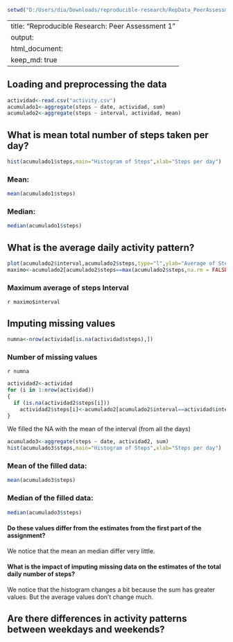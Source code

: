 ```r
setwd("D:/Users/dia/Downloads/reproducible-research/RepData_PeerAssessment1")
```

---
title: "Reproducible Research: Peer Assessment 1"
output: 
  html_document:
    keep_md: true
---

## Loading and preprocessing the data
```r
actividad<-read.csv("activity.csv")
acumulado1<-aggregate(steps ~ date, actividad, sum)
acumulado2<-aggregate(steps ~ interval, actividad, mean)
```

## What is mean total number of steps taken per day?

```r
hist(acumulado1$steps,main="Histogram of Steps",xlab="Steps per day")
```

### Mean: 
```r
mean(acumulado1$steps)
```

### Median:
```r
median(acumulado1$steps)
```

## What is the average daily activity pattern?

```r
plot(acumulado2$interval,acumulado2$steps,type="l",ylab="Average of Steps",xlab="5 min Intervals of the Day",main="Time Series")
maximo<-acumulado2[acumulado2$steps==max(acumulado2$steps,na.rm = FALSE),]
```

### Maximum average of steps Interval
`r maximo$interval`

## Imputing missing values

```r
numna<-nrow(actividad[is.na(actividad$steps),])
```

### Number of missing values
`r numna`

```r
actividad2<-actividad
for (i in 1:nrow(actividad))
{
  if (is.na(actividad2$steps[i]))       
    actividad2$steps[i]<-acumulado2[acumulado2$interval==actividad$interval[i],2]
}
```

We filled the NA with the mean of the interval (from all the days)

```r
acumulado3<-aggregate(steps ~ date, actividad2, sum)
hist(acumulado3$steps,main="Histogram of Steps",xlab="Steps per day")
```

### Mean of the filled data: 
```r
mean(acumulado3$steps)
```

### Median of the filled data:
```r
median(acumulado3$steps)
```

#### Do these values differ from the estimates from the first part of the assignment?

We notice that the mean an median differ very little.

#### What is the impact of imputing missing data on the estimates of the total daily number of steps?

We notice that the histogram changes a bit because the sum has greater values.  But the average values don't change much.

## Are there differences in activity patterns between weekdays and weekends?

```r

```

